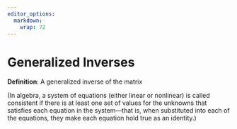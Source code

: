 ```yaml
---
editor_options: 
  markdown: 
    wrap: 72
---
```


# Generalized Inverses

**Definition**: A generalized inverse of the matrix

(In algebra, a system of equations (either linear or nonlinear) is
called consistent if there is at least one set of values for the
unknowns that satisfies each equation in the system—that is, when
substituted into each of the equations, they make each equation hold
true as an identity.)

## 
